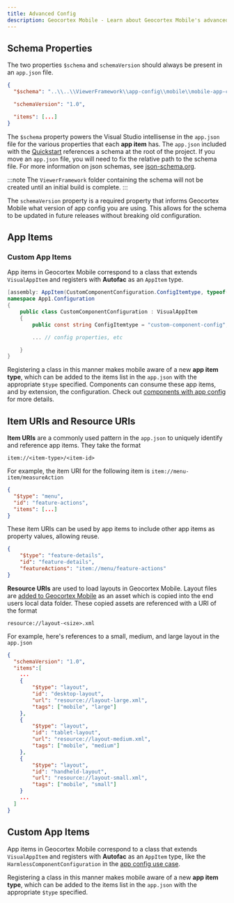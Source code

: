 ```yaml
---
title: Advanced Config
description: Geocortex Mobile - Learn about Geocortex Mobile's advanced configuration options
---
```



## Schema Properties

The two properties `$schema` and `schemaVersion` should always be present in an `app.json` file.

```json
{
  "$schema": "..\\..\\ViewerFramework\\app-config\\mobile\\mobile-app-config.schema.json",

  "schemaVersion": "1.0",

  "items": [...]
}
```

The `$schema` property powers the Visual Studio intellisense in the `app.json` file for the various properties that each **app item** has. The `app.json` included with the [Quickstart](sdk-edit-layout-app-config.mdx) references a schema at the root of the project. If you move an `app.json` file, you will need to fix the relative path to the schema file. For more information on json schemas, see [json-schema.org](https://json-schema.org/).

:::note
The `ViewerFramework` folder containing the schema will not be created until an initial build is complete.
:::

The `schemaVersion` property is a required property that informs Geocortex Mobile what version of app config you are using. This allows for the schema to be updated in future releases without breaking old configuration.

## App Items

<AppItemSnippet />

### Custom App Items

App items in Geocortex Mobile correspond to a class that extends `VisualAppItem` and registers with **Autofac** as an `AppItem` type.

<AutofacSnippet />

```csharp
[assembly: AppItem(CustomComponentConfiguration.ConfigItemtype, typeof(CustomComponentConfiguration))]
namespace App1.Configuration
{
    public class CustomComponentConfiguration : VisualAppItem
    {
        public const string ConfigItemtype = "custom-component-config";

        ... // config properties, etc

    }
}
```

Registering a class in this manner makes mobile aware of a new **app item type**, which can be added to the items list in the `app.json` with the appropriate `$type` specified. Components can consume these app items, and by extension, the configuration. Check out [components with app config](usecases-implement-component-participate-app-config.mdx#create-a-skeleton-app-config-definition) for more details.

## Item URIs and Resource URIs

**Item URIs** are a commonly used pattern in the `app.json` to uniquely identify and reference app items. They take the format

`item://<item-type>/<item-id>`

For example, the item URI for the following item is `item://menu-item/measureAction`

```json
{
  "$type": "menu",
  "id": "feature-actions",
  "items": [...]
}
```

These item URIs can be used by app items to include other app items as property values, allowing reuse.

```json
{
    "$type": "feature-details",
    "id": "feature-details",
    "featureActions": "item://menu/feature-actions"
}
```

**Resource URIs** are used to load layouts in Geocortex Mobile. Layout files are [added to Geocortex Mobile](usecases-add-medium-layout.mdx) as an asset which is copied into the end users local data folder. These copied assets are referenced with a URI of the format

`resource://layout-<size>.xml`

For example, here's references to a small, medium, and large layout in the `app.json`

```json
{
  "schemaVersion": "1.0",
  "items":[
    ...
    {
        "$type": "layout",
        "id": "desktop-layout",
        "url": "resource://layout-large.xml",
        "tags": ["mobile", "large"]
    },
    {
        "$type": "layout",
        "id": "tablet-layout",
        "url": "resource://layout-medium.xml",
        "tags": ["mobile", "medium"]
    },
    {
        "$type": "layout",
        "id": "handheld-layout",
        "url": "resource://layout-small.xml",
        "tags": ["mobile", "small"]
    }
    ...
  ]
}
```

## Custom App Items

App items in Geocortex Mobile correspond to a class that extends `VisualAppItem` and registers with **Autofac** as an `AppItem` type, like the `HarmlessComponentConfiguration` in the [app config use case](usecases-implement-component-participate-app-config.mdx#create-a-skeleton-app-config-definition).

<AutofacSnippet />

Registering a class in this manner makes mobile aware of a new **app item type**, which can be added to the items list in the `app.json` with the appropriate `$type` specified.
